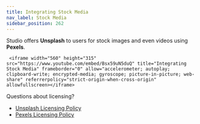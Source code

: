 ```yaml
---
title: Integrating Stock Media
nav_label: Stock Media
sidebar_position: 262
---
```


Studio offers **Unsplash** to users for stock images and even videos using **Pexels**.

     <iframe width="560" height="315" src="https://www.youtube.com/embed/Bsx59uN5duQ" title="Integrating Stock Media" frameborder="0" allow="accelerometer; autoplay; clipboard-write; encrypted-media; gyroscope; picture-in-picture; web-share" referrerpolicy="strict-origin-when-cross-origin" allowfullscreen></iframe>

Questions about licensing?

* [Unsplash Licensing Policy](https://unsplash.com/license)
* [Pexels Licensing Policy](https://www.pexels.com/license/)
